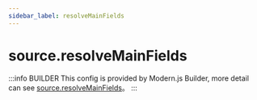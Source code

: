 ```yaml
---
sidebar_label: resolveMainFields
---
```


# source.resolveMainFields

:::info BUILDER
This config is provided by Modern.js Builder, more detail can see [source.resolveMainFields](https://modernjs.dev/builder/en/api/config-source.html#source-resolvemainfields)。
:::


<Main />
